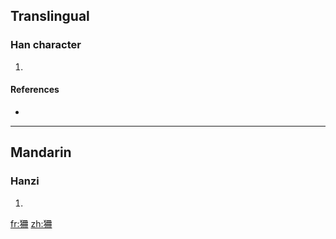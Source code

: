 ==Translingual==

===Han character===
{{Han char|rn=94|rad=犬|as=06|sn=9|four=4725<sub>0</sub>|canj=大竹月廿廿 (KHBTT)}}

# {{defn|Han|sort=犬06}}

====References====
* {{Han ref|kx=0710.230|dkj=20380|dj=1122.210|hdz=21344.040|uh=72E6|ud=29414|bh=CFC4|bd=53188}}

----

==Mandarin==

===Hanzi===
{{cmn-hanzi|pin=[[kuài]] ([[kuai4]]), [[shān]] ([[shan1]])|wg=k'uai<sup>4</sup>, shan<sup>1</sup>}}

# {{defn|Mandarin|sort=犬06}}

[[fr:狦]]
[[zh:狦]]